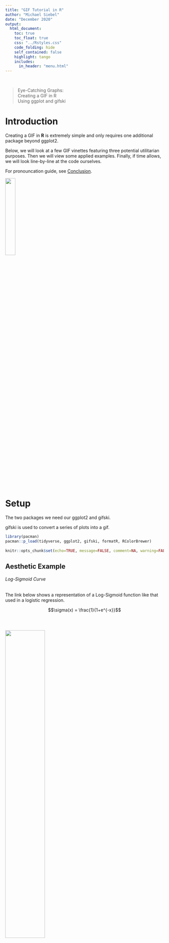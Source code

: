---
title: "GIF Tutorial in R"
author: "Michael Siebel"
date: "December 2020"
output: 
  html_document:
    toc: true
    toc_float: true
    css: "../Rstyles.css" 
    code_folding: hide
    self_contained: false
    highlight: tango
    includes:
      in_header: "menu.html"
---

<br>

> Eye-Catching Graphs: <br>
> Creating a GIF in R <br>
> Using ggplot and gifski


# Introduction

Creating a GIF in **R** is extremely simple and only requires one additional package beyond <shortcode>ggplot2</shortcode>.

Below, we will look at a few GIF vinettes featuring three potential utilitarian purposes.  Then we will view some applied examples.  Finally, if time allows, we will look line-by-line at the code ourselves.

For pronouncation guide, see <a href="#conclusion">Conclusion</a>.

<img src='Ryu.gif' style="width: 25%">


# Setup

The two packages we need our <shortcode>ggplot2</shortcode> and <shortcode>gifski</shortcode>.  

<shortcode>gifski</shortcode> is used to convert a series of plots into a gif.

```{r}
library(pacman)
pacman::p_load(tidyverse, ggplot2, gifski, formatR, RColorBrewer)
  
knitr::opts_chunk$set(echo=TRUE, message=FALSE, comment=NA, warning=FALSE, tidy=TRUE, results="hold", cache=FALSE, dpi=120)
```


## Aesthetic Example

<h6>Log-Sigmoid Curve</h6>
The link below shows a representation of a Log-Sigmoid function like that used in a logistic regression.

$$\sigma(x) = \frac{1}{1+e^{-x}}$$
<br><br>

<img src='Log_Curve.png' style="width: 50%">
<br><br>

View the GIF version here: <br>
<a href="https://siebelm.github.io/GIF/" target="_blank"><u>Log-Sigmoid GIF</u></a>

## Three Uses

Next, I show three utilitarian uses for GIFs

* <a href="#showing-multiple-x-y-charts">Showing multiple X, Y charts</a>
* <a href="#showing-a-z-parameter">Showing a Z parameter</a>
* <a href="#drawing-a-chart">Drawing a chart to guide the audience</a>

<i>The <a href="#Gapminder">Gapminder</a> example at the end will utilize all three(!)</i>


# Showing Multiple X, Y Charts

## Inverse Predictor
```{r, out.extra='id="chart75"', animation.hook="gifski"}
# Create Function for Chart
inverse_rel_bars <- function(iter, bar1, bar2) {
    for (i in 1:iter) {
        # Create Dataset with Random data
        scl <- abs(bar1 - bar2) / iter
        chg <- scl * i
        Variables <- c("Exp Var", "Target")
        Values <- c(bar1-chg, bar2+(chg/3))
        data <- data.frame(Variables, Values)
            
        # Grouped Bar Char
        plot <- ggplot(data, aes(fill=Variables, y=Values, x=Variables)) + 
            geom_bar(stat="identity") +
            ggtitle("Inverse Relationship") + 
            ylim(0, bar1) +
            scale_fill_manual(values=c("#7570B3", "maroon")) +
            theme_minimal()
        print(plot)
    }
}

# Save Chart to Hard Drive
invisible(save_gif(inverse_rel_bars(8, 90, 10), "inverse_rel_bars.gif", progress = FALSE))

# Display with R (Need animation.hook="gifski" in chunk options)
inverse_rel_bars(8, 90, 10)
```


## Inverse Predictor and Controls
```{r}
# Create Function for Chart
inverse_rel_ctrl_bars <- function(iter, bar1, bar2) {
    for (i in 0:(iter-1)) {
        # Create Dataset with Random data
        scl <- abs(bar1 - bar2) / iter
        chg <- scl * i
        Variables <- c("Control 1", "Control 2", "Control 3", "Exp Var", "Target")
        Values <- c(75, 65, 75, bar1-chg, bar2+(chg/3))
        data <- data.frame(Variables, Values)
            
        # Grouped Bar Char
        plot <- ggplot(data, aes(fill=Variables, y=Values, x=Variables)) + 
            geom_bar(stat="identity") +
            ggtitle("Inverse Relationship") + 
            ylim(0, bar1) +
            scale_fill_manual(values=c( rep("steelblue4",3), "#7570B3", "maroon")) +
            theme_minimal()
        print(plot)
    }
}

# Save Chart to Hard Drive
invisible(save_gif(inverse_rel_ctrl_bars(8, 90, 10), 
                   "inverse_rel_ctrl_bars.gif", progress = FALSE))
```
<img src='inverse_rel_ctrl_bars.gif' style="width: 75%">


# Showing a Z Parameter

## Random Seed
```{r}
# Create Function for Chart
random_grouped_bars <- function(iter, bar1, bar2) {
    for (i in 1:iter) {
        # Create Dataset with Random data
        Variables <- c(rep("Var 1" , 2) , rep("Var 2" , 2) , 
                       rep("Var 3" , 2) , rep("Var 4" , 2) )
        Group <- rep(c("Group 1" , "Group 2") , 4)
        Values <- c(bar1, abs(rnorm(6, 0, 5)), bar2)
        data <- data.frame(Variables, Group, Values)
        seed <- abs(rnorm(1, 0, 100)) %>% round(1)
        set.seed(seed)
            
        # Grouped Bar Char
        plot <- ggplot(data, aes(fill=Group, y=Values, x=Variables)) + 
            geom_bar(position="dodge", stat="identity") +
            ggtitle("Random Data", paste("Seed", seed)) + 
            ylim(0, 15) +
            theme_minimal()
        print(plot)
    }
}

# Save Chart to Hard Drive
invisible(save_gif(random_grouped_bars(8, 5, 15), "random_grouped_bars.gif", progress = FALSE))
```
<img src='random_grouped_bars.gif' style="width: 75%">

## Over Time
```{r}
# Create Function for Chart
opposing_grouped_bars_2 <- function(iter, startyear) {
    for (i in 1:iter) {
        # Create Dataset with Random Data
        year <- startyear+i-1
        chg <- year-(startyear-2)
        chg1_func <- function(value, chg) {
            x <- ifelse((value+chg) > 10, value+chg-10, value+chg)
            x <- x*x
            return(x)
        }
        chg2_func <- function(value, chg) {
            x <- ifelse((value-chg) < 2, value-chg+10, value-chg)
            x <- x*x
            return(x)
        }
        Variables <- c(rep("Var 1" , 2) , rep("Var 2" , 2) , 
                       rep("Var 3" , 2) )
        Group <- rep(c("Group 1" , "Group 2") , 3)
        Values <- c(chg1_func(3, chg),  chg2_func(10, chg), 
                    chg1_func(9, chg),  chg2_func(2, chg),
                    chg1_func(3, chg),  chg2_func(9, chg))
        data <- data.frame(Variables, Group, Values)
            
        # Grouped Bar Char
        plot <- ggplot(data, aes(fill=Group, y=Values, x=Variables)) + 
            geom_bar(position="dodge", stat="identity") +
            ggtitle("Opposing Groups Data", paste("Year", year)) + 
            ylim(0, 100) +
            theme_minimal()
        print(plot)
    }
}

# Save Chart to Hard Drive
invisible(save_gif(opposing_grouped_bars_2(6, 2001), delay = 0.9, 
                   "opposing_grouped_bars_2.gif", progress = FALSE))

```
<img src='opposing_grouped_bars_2.gif' style="width: 75%">


## Waves
```{r}
# Create Function for Chart
opposing_grouped_bars <- function(iter, startyear) {
    for (i in 1:iter) {
        # Create Dataset with Random Data
        year <- startyear+i-1
        chg <- year-(startyear-2)
        chg1_func <- function(value, chg) {
            x <- ifelse((value+chg) > 8, value+chg-8, value+chg)
            x <- x*x
            return(x)
        }
        chg2_func <- function(value, chg) {
            x <- ifelse((value-chg) < 2, value-chg+8, value-chg)
            x <- x*x
            return(x)
        }
        Variables <- c(rep("Var 1" , 2) , rep("Var 2" , 2) , 
                       rep("Var 3" , 2) , rep("Var 4" , 2) , 
                       rep("Var 5" , 2) , rep("Var 6" , 2) , 
                       rep("Var 7" , 2) , rep("Var 8" , 2) )
        Group <- rep(c("Group 1" , "Group 2") , 8)
        Values <- c(chg1_func(3, chg),  chg2_func(10, chg), 
                    chg1_func(4, chg),  chg2_func(9, chg), 
                    chg1_func(5, chg),  chg2_func(8, chg), 
                    chg1_func(6, chg),  chg2_func(7, chg), 
                    chg1_func(7, chg),  chg2_func(6, chg), 
                    chg1_func(8, chg),  chg2_func(5, chg), 
                    chg1_func(9, chg),  chg2_func(4, chg),
                    chg1_func(10, chg), chg2_func(3, chg))
        data <- data.frame(Variables, Group, Values)
            
        # Grouped Bar Char
        plot <- ggplot(data, aes(fill=Group, y=Values, x=Variables)) + 
            geom_bar(position="dodge", stat="identity") +
            ggtitle("Opposing Groups Data", paste("Year", year)) + 
            ylim(0, 100) +
            theme_minimal()
        print(plot)
    }
}

# Save Chart to Hard Drive
invisible(save_gif(opposing_grouped_bars(12, 2001), delay = 0.3, 
                   "opposing_grouped_bars.gif", progress = FALSE))

```
<img src='opposing_grouped_bars.gif' style="width: 75%">

# Drawing a Chart

## Dramatic Reveal
```{r}
# Create Dataset with Random Data
Year <- c(rep(2001 , 2) , rep(2002 , 2) , 
          rep(2003 , 2) , rep(2004 , 2) , 
          rep(2005 , 2) )
Group <- rep(c("Group 1" , "Group 2") , 5)
Values <- c(1,  2, 
            3,  4, 
            5,  8, 
            7,  16, 
            9,  32)
data <- data.frame(Year, Group, Values)
        
# Create Function for Chart
grouped_lines <- function(iter, startyear, data) {
    for (i in 1:iter) {
        year <- startyear+i-1
        
        # Censor Years
        plot_df <- data[seq(1, i*2), ]
            
        # Grouped Bar Char
        plot <- ggplot(na.omit(plot_df), aes(y=Values, x=Year, group=Group, color=Group)) + 
            geom_line(size=2) +
            ggtitle("Line Chart", paste("Year", year)) + 
            ylim(0, 35) + xlim(2001, 2005) +
            theme_minimal()
        print(plot)
    }    
}

# Save Chart to Hard Drive
invisible(save_gif(grouped_lines(5, 2001, data), delay = 0.6, 
                   "grouped_lines.gif", progress = FALSE))
```
<img src='grouped_lines.gif' style="width: 75%">


## Drawing Complicated Lines
```{r}
# Create Dataset with Random Data
Year <- c(rep(2001 , 4) , rep(2002 , 4) , 
          rep(2003 , 4) , rep(2004 , 4) , 
          rep(2005 , 4) )
Group <- rep(c("Group 1" , "Group 2", "Group 3" , "Group 4") , 5)
Values <- c(1,  2,  8,  32,
            3,  4,  14, 16,
            5,  8,  20,  8,
            7,  16, 26,  4,
            9,  32, 32,  2)
data <- data.frame(Year, Group, Values)
        
# Create Function for Chart
draw_lines <- function(iter, startyear, data) {
    for (i in 2:(iter+1)) {
        year <- startyear+i
        
        # Censor Years
        plot_df1 <- data[seq(1, i*4-3, by=4), ]

        # Grouped Bar Char
        plot <- ggplot(na.omit(plot_df1), aes(y=Values, x=Year, group=Group, color=Group)) + 
            geom_line(size=2) +
            ggtitle("Line Chart", paste("Group 1, Year", year)) + 
            ylim(0, 35) + xlim(2001, 2005) +
            scale_color_manual(values=brewer.pal(n = 4, name = "Dark2")[1]) + 
            theme_minimal()
        print(plot)
    }
    for (i in 1:iter) {
        year <- startyear+i-1
        
        # Censor Years
        plot_df2 <- data[seq(2, i*4-2, by=4), ]
        plot_df <- rbind(plot_df1, plot_df2)
            
        # Grouped Bar Char
        plot <- ggplot(na.omit(plot_df), aes(y=Values, x=Year, group=Group, color=Group)) + 
            geom_line(size=2) +
            ggtitle("Line Chart", paste("Group 2, Year", year)) + 
            ylim(0, 35) + xlim(2001, 2005) +
            scale_color_manual(values=brewer.pal(n = 4, name = "Dark2")[1:2]) + 
            theme_minimal()
        print(plot)
    }    
    for (i in 1:iter) {
        year <- startyear+i-1
        
        # Censor Years
        plot_df3 <- data[seq(3, i*4-1, by=4), ]
        plot_df <- rbind(plot_df1, plot_df2, plot_df3)
            
        # Grouped Bar Char
        plot <- ggplot(na.omit(plot_df), aes(y=Values, x=Year, group=Group, color=Group)) + 
            geom_line(size=2) +
            ggtitle("Line Chart", paste("Group 3, Year", year)) + 
            ylim(0, 35) + xlim(2001, 2005) +
            scale_color_manual(values=brewer.pal(n = 4, name = "Dark2")[1:3]) + 
            theme_minimal()
        print(plot)
    } 
    for (i in 1:iter) {
        year <- startyear+i-1
        
        # Censor Years
        plot_df4 <- data[seq(4, i*4, by=4), ]
        plot_df <- rbind(plot_df1, plot_df2, plot_df3, plot_df4)
            
        # Grouped Bar Char
        plot <- ggplot(na.omit(plot_df), aes(y=Values, x=Year, group=Group, color=Group)) + 
            geom_line(size=2) +
            ggtitle("Line Chart", paste("Group 4, Year", year)) + 
            ylim(0, 35) + xlim(2001, 2005) +
            scale_color_manual(values=brewer.pal(n = 4, name = "Dark2")[1:4]) + 
            theme_minimal()
        print(plot)
    }     
}

# Save Chart to Hard Drive
invisible(save_gif(draw_lines(5, 2001, data), delay = 0.6, 
                   "draw_lines.gif", progress = FALSE))
```
<img src='draw_lines.gif' style="width: 75%">


# Applied Examples

## Example deliverable 

<img src='fannie_mae.jpg' style="
  border-radius: 10px; 
  height: 7.5em; 
  width: 15.6em;  
  position: relative; 
  display: block; 
  margin-bottom: 1.3em;
  box-shadow: 1px 2px 6px rgba(0, 0, 0, 0.25);
">
<br>

Using Python's Matplotlib, I created a HTML Report as a summary version of my Capstone Project
<br>

The link can be found here: <br>
<a href="https://siebelm.github.io/Bad_Banking_Behavior/" target="_blank">
  <u>Bad Banking Behavior</u>
</a>


## Gapminder

Hans Rosling is one of the best known practicioners of this form of data visualization.  In his most famous lecture, he plots 200 countries over 200 years using 120,000 numbers.  This entails plotting life expectancy against income for every country since 1810.  By having the plots scroll through each consective year, he shows the progress in which the world has made in becoming "less sick" and "more wealthy".

An example of his lecture can be found here: <br>
<a href="https://www.youtube.com/watch?v=jbkSRLYSojo" target="_blank">
  <u>Youtube Link</u>
</a>

You can find my recreation of his famous lecture using d3.js: <br>
<a href="https://siebelm.github.io/200_Countries/" target="_blank">
  <u>200 Countries</u>
</a>

```{r}
# Load Gapminder Data
pacman::p_load(gapminder)

# Create Function for Chart
makeplot <- function(){
  datalist <- split(gapminder, gapminder$year)
  lapply(datalist, function(data){
    p <- ggplot(data, aes(gdpPercap, lifeExp, size = pop, color = continent)) +
      scale_size("population", limits = range(gapminder$pop)) + geom_point() + ylim(20, 90) +
      scale_x_log10(limits = range(gapminder$gdpPercap)) + ggtitle(data$year) + theme_classic()
    print(p)
  })
}

# Save Chart to Hard Drive
invisible(save_gif(makeplot(), 'gapminder.gif', delay = 0.5, progress = FALSE))
```

Here is an ugly GIF version that you can create simply by copying and pasting code from <shortcode>?gifski</shortcode>
<img src='gapminder.gif' style="width: 50%">



# Conclusion

Now that you know how to make a GIF, please make sure you are pronouncing it correctly! <br>
<a href="https://www.youtube.com/watch?v=N1AL2EMvVy0" target="_blank">
  <u>Youtube Link</u>
</a>

